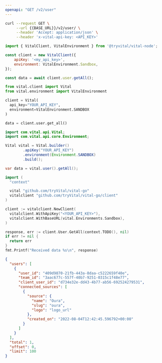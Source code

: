 ```yaml
---
openapi: "GET /v2/user"
---
```


<RequestExample>

```bash Bash
curl --request GET \
     --url {{BASE_URL}}/v2/user/ \
     --header 'Accept: application/json' \
     --header 'x-vital-api-key: <API_KEY>'
```

```javascript Node
import { VitalClient, VitalEnvironment } from '@tryvital/vital-node';

const client = new VitalClient({
    apiKey: '<my_api_key>',
    environment: VitalEnvironment.Sandbox,
});

const data = await client.user.getAll();
```

```python Python
from vital.client import Vital
from vital.environment import VitalEnvironment

client = Vital(
  api_key="YOUR_API_KEY",
  environment=VitalEnvironment.SANDBOX
)

data = client.user.get_all()
```

```java Java
import com.vital.api.Vital;
import com.vital.api.core.Environment;

Vital vital = Vital.builder()
        .apiKey("YOUR_API_KEY")
        .environment(Environment.SANDBOX)
        .build();

var data = vital.user().getAll();
```

```go Go
import (
  "context"

  vital "github.com/tryVital/vital-go"
  vitalclient "github.com/tryVital/vital-go/client"
)

client := vitalclient.NewClient(
  vitalclient.WithApiKey("<YOUR_API_KEY>"),
  vitalclient.WithBaseURL(vital.Environments.Sandbox),
)

response, err := client.User.GetAll(context.TODO(), nil)
if err != nil {
  return err
}
fmt.Printf("Received data %s\n", response)
```

</RequestExample>

<ResponseExample>

```json Example
{
  "users": [
    {
      "user_id": "409d9870-21fb-443a-8daa-c5222659f40e",
      "team_id": "3aac677c-557f-40b7-9251-0315c1f48e77",
      "client_user_id": "d734e32e-dd43-4b77-ab56-692524279531",
      "connected_sources": [
        {
          "source": {
            "name": "Oura",
            "slug": "oura",
            "logo": "logo_url"
          },
          "created_on": "2022-08-04T12:42:45.596792+00:00"
        }
      ]
    }
  ],
  "total": 1,
  "offset": 0,
  "limit": 100
}
```

</ResponseExample>
